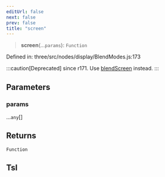 ```yaml
---
editUrl: false
next: false
prev: false
title: "screen"
---
```


> **screen**(...`params`): `Function`

Defined in: three/src/nodes/display/BlendModes.js:173

:::caution[Deprecated]
since r171. Use [blendScreen](Three.WebGPU.TSL.blendScreen.html) instead.
:::

## Parameters

### params

...`any`[]

## Returns

`Function`

## Tsl
